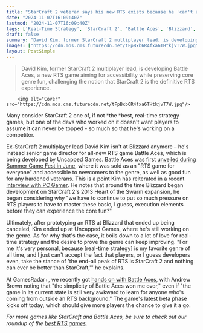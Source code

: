 ```yaml
---
title: "StarCraft 2 veteran says his new RTS exists because he 'can't accept' that some players think 'nothing can ever be better' than the Blizzard classic"
date: "2024-11-07T16:09:40Z"
lastmod: "2024-11-07T16:09:40Z"
tags: ['Real-Time Strategy', 'StarCraft 2', 'Battle Aces', 'Blizzard', 'Uncapped Games', 'PC']
draft: false
summary: "David Kim, former StarCraft 2 multiplayer lead, is developing Battle Aces, a new RTS game aiming for accessibility while preserving core genre fun, challenging the notion that StarCraft 2 is the definitive RTS experience."
images: ["https://cdn.mos.cms.futurecdn.net/tFpBxb6R4fxa6THtkjvT7W.jpg"]
layout: PostSimple
---
```

> David Kim, former StarCraft 2 multiplayer lead, is developing Battle Aces, a new RTS game aiming for accessibility while preserving core genre fun, challenging the notion that StarCraft 2 is the definitive RTS experience.


        <img alt="Cover" src="https://cdn.mos.cms.futurecdn.net/tFpBxb6R4fxa6THtkjvT7W.jpg"/>
        
Many consider StarCraft 2 one of, if not *the *best, real-time strategy games, but one of the devs who worked on it doesn't want players to assume it can never be topped - so much so that he's working on a competitor. 

Ex-StarCraft 2 multiplayer lead David Kim isn't at Blizzard anymore – he's instead senior game director for all-new RTS game Battle Aces, which is being developed by Uncapped Games. Battle Aces was first [<u>unveiled during Summer Game Fest in June</u>](https://www.gamesradar.com/games/real-time-strategy/battle-aces-is-a-rts-game-for-everyone-that-aims-to-bring-the-core-fun-of-the-genre-like-how-world-of-warcraft-did-for-mmos/), where it was sold as an "RTS game for everyone" and accessible to newcomers to the genre, as well as good fun for any hardened veterans. This is a point Kim has reiterated in a recent [<u>interview with PC Gamer</u>](https://www.pcgamer.com/games/strategy/blizzard-veteran-david-kims-strategy-comeback-with-battle-aces-is-very-personal-i-just-cant-accept-the-end-all-peak-of-rts-is-starcraft-2-and-nothing-can-ever-be-better/). He notes that around the time Blizzard began development on StarCraft 2's 2013 Heart of the Swarm expansion, he began considering why "we have to continue to put so much pressure on RTS players to have to master these basic, I guess, execution elements before they can experience the core fun?"

Ultimately, after prototyping an RTS at Blizzard that ended up being canceled, Kim ended up at Uncapped Games, where he's still working on the genre. As for why that's the case, it boils down to a lot of love for real-time strategy and the desire to prove the genre can keep improving. "For me it's very personal, because [real-time strategy] is my favorite genre of all time, and I just can't accept the fact that players, or I guess developers even, take the stance of 'the end-all peak of RTS is StarCraft 2 and nothing can ever be better than StarCraft,'" he explains. 

At GamesRadar+, we recently got [<u>hands on with Battle Aces</u>](https://www.gamesradar.com/games/real-time-strategy/battle-aces-is-a-simplified-rts-that-boasts-something-starcraft-was-too-cowardly-to-add-giant-robot-crabs/), with Andrew Brown noting that "the simplicity of Battle Aces won me over," even if "the game in its current state is still very awkward to learn for anyone who's coming from outside an RTS background." The game's latest beta phase kicks off today, which should give more players the chance to give it a go.

*For more games like StarCraft and Battle Aces, be sure to check out our roundup of the *[<u><em>best RTS games</em></u>](https://www.gamesradar.com/best-rts-games/)*.*
        